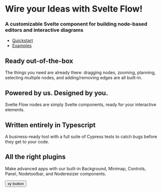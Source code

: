 # Wire your Ideas with Svelte Flow!

### A customizable Svelte component for building node-based editors and interactive diagrams

- [Quickstart](/svelte-flow/docs)
- [Examples](/svelte-flow/examples)

## Ready out-of-the-box

The things you need are already there: dragging nodes, zooming, planning, selecting multiple nodes, and adding/removing edges are all built-in.

## Powered by us. Designed by you.

Svelte Flow nodes are simply Svelte components, ready for your interactive elements.

## Written entirely in Typescript

A business-ready tool with a full suite of Cypress tests to catch bugs before they get to your code.

## All the right plugins

Make advanced apps with our built-in Background, Minimap, Controls, Panel, Nodetoolbar, and Noderesizer components.


<Button>xy button</Button>
